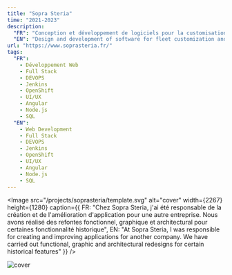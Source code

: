 ```yaml
---
title: "Sopra Steria"
time: "2021-2023"
description:
  "FR": "Conception et développement de logiciels pour la customisation de flotte et des actions effectuées durant la construction d'un avion"
  "EN": "Design and development of software for fleet customization and actions performed during aircraft construction"
url: "https://www.soprasteria.fr/"
tags:
  "FR":
    - Développement Web
    - Full Stack
    - DEVOPS
    - Jenkins
    - OpenShift
    - UI/UX
    - Angular
    - Node.js
    - SQL
  "EN":
    - Web Development
    - Full Stack
    - DEVOPS
    - Jenkins
    - OpenShift
    - UI/UX
    - Angular
    - Node.js
    - SQL
---
```


<Image
  src="/projects/soprasteria/template.svg"
  alt="cover"
  width={2267}
  height={1280}
  caption={{
    FR: "Chez Sopra Steria, j'ai été responsable de la création et de l'amélioration d'application pour une autre entreprise. Nous avons réalisé des refontes fonctionnel, graphique et architectural pour certaines fonctionnalité historique",
    EN: "At Sopra Steria, I was responsible for creating and improving applications for another company. We have carried out functional, graphic and architectural redesigns for certain historical features"
  }}
/>

<Image
  src="/projects/soprasteria/navbar.svg"
  alt="cover"
  width={2267}
  height={1280}
/>
